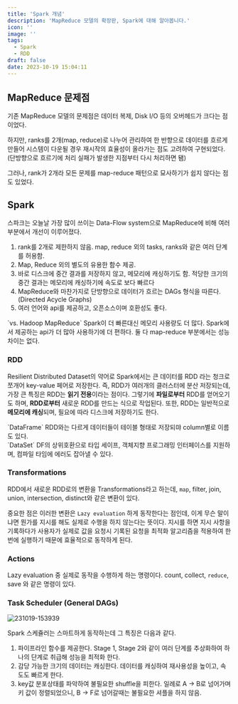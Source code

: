 ```yaml
---
title: 'Spark 개념'
description: 'MapReduce 모델의 확장판, Spark에 대해 알아봅니다.'
icon: ''
image: ''
tags:
  - Spark
  - RDD
draft: false
date: 2023-10-19 15:04:11
---
```


## MapReduce 문제점

기존 MapReduce 모델의 문제점은 데이터 복제, Disk I/O 등의 오버헤드가 크다는 점이었다.

하지만, ranks를 2개(map, reduce)로 나누어 관리하여 한 반향으로 데이터를 흐르게 만들어 
시스템이 다운될 경우 재시작의 효율성이 올라가는 점도 고려하여 구현되었다.
(단방향으로 흐르기에 처리 실패가 발생한 지점부터 다시 처리하면 됌)

그러나, rank가 2개라 모든 문제를 map-reduce 패턴으로 묘사하기가 쉽지 않다는 점도 있었다.

## Spark

스파크는 오늘날 가장 많이 쓰이는 Data-Flow system으로 MapReduce에 비해 여러 부분에서 개선이 이루어졌다.

1. rank를 2개로 제한하지 않음.
  map, reduce 외의 tasks, ranks와 같은 여러 단계를 허용함.
2. Map, Reduce 외의 별도의 유용한 함수 제공.
3. 바로 디스크에 중간 결과를 저장하지 않고, 메모리에 캐싱하기도 함.
  적당한 크기의 중간 결과는 메모리에 캐싱하기에 속도로 보다 빠르다
4. MapReduce와 마찬가지로 단방향으로 데이터가 흐르는 DAGs 형식을 따른다.
  (Directed Acycle Graphs)
5. 여러 언어와 api를 제공하고, 오픈소스이며 호환성도 좋다.

<tip>
  `vs. Hadoop MapReduce`
  Spark이 더 빠른대신 메모리 사용량도 더 많다.
  Spark에서 제공하는 api가 더 많아 사용하기에 더 편하다.
  둘 다 map-reduce 부분에서는 성능차이는 없다.
</tip>

### RDD

Resilient Distributed Dataset의 약어로 Spark에서는 큰 데이터를 RDD 라는 청크로 쪼개어 key-value 페어로 저장한다.
즉, RDD가 여러개의 클러스터에 분산 저장되는데, 가장 큰 특징은 RDD는 **읽기 전용**이라는 점이다.
그렇기에 **파일로부터** RDD를 얻어오기도 하며, **RDD로부터** 새로운 RDD를 만드는 식으로 작업된다.
또한, RDD는 일반적으로 **메모리에 캐싱**되며, 필요에 따라 디스크에 저장하기도 한다.

<tip>
  `DataFrame`
  RDD와는 다르게 데이터들이 테이블 형태로 저장되먀 column별로 이름도 있다.
  <br />
  `DataSet`
  DF의 상위호환으로 타입 세이프, 객체지향 프로그래밍 인터페이스를 지원하며, 컴파일 타임에 에러도 잡아낼 수 있다.
</tip>

### Transformations

RDD에서 새로운 RDD로의 변환을 Transformations라고 하는데, `map`, filter, join, union, intersection, distinct와 같은 변환이 있다.

중요한 점은 이러한 변환은 `Lazy evaluation` 하게 동작한다는 점인데, 이게 무슨 말이냐면
뭔가를 지시를 해도 실제로 수행을 하지 않는다는 뜻이다.
지시를 하면 지시 사항을 기록하다가 사용자가 실제로 값을 요청시 기록된 요청을 최적화 알고리즘을 적용하여 한 번에 실행하기 때문에 효율적으로 동작하게 된다.

### Actions

Lazy evaluation 중 실제로 동작을 수행하게 하는 명령이다.
count, collect, `reduce`, save 와 같은 명령이 있다.

### Task Scheduler (General DAGs)

![231019-153939](/posts/mid_02/231019-153939.png)

Spark 스케쥴러는 스마트하게 동작하는데 그 특징은 다음과 같다.

1. 파이프라인 함수를 제공한다.
  Stage 1, Stage 2와 같이 여러 단계를 추상화하여 하나의 단계로 취급해 성능을 최적화 한다.
2. 감당 가능한 크기의 데이터는 캐싱한다.
  데이터를 캐싱하여 재사용성을 높이고, 속도도 빠르게 한다.
3. key값 분포상태를 파악하여 불필요한 shuffle을 피한다.
  일례로 A &rarr; B로 넘어가며 키 값이 정렬되었으니, B &rarr; F로 넘어갈때는 불필요한 셔플을 하지 않음.